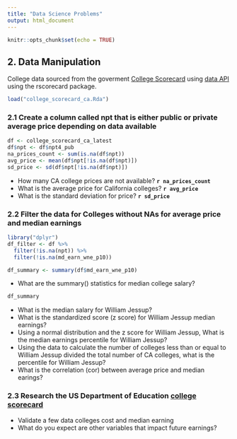 ```yaml
---
title: "Data Science Problems"
output: html_document
---
```


```r
knitr::opts_chunk$set(echo = TRUE)
```

## 2.  Data Manipulation

College data sourced from the goverment [College Scorecard](https://collegescorecard.ed.gov/) using [data API](https://collegescorecard.ed.gov/data/documentation/https://collegescorecard.ed.gov/data/) using the rscorecard package.

```r
load("college_scorecard_ca.Rda")
```

### 2.1 Create a column called npt that is either public or private average price depending on data available

```r
df <- college_scorecard_ca_latest
df$npt <- df$npt4_pub
na_prices_count <- sum(is.na(df$npt))
avg_price <- mean(df$npt[!is.na(df$npt)])
sd_price <- sd(df$npt[!is.na(df$npt)])
```

*  How many CA college prices are not available? **`r na_prices_count`**
*  What is the average price for California colleges? **`r avg_price`**
*  What is the standard deviation for price? **`r sd_price`**

### 2.2 Filter the data for Colleges without NAs for average price and median earnings

```r
library("dplyr")
df_filter <- df %>%
  filter(!is.na(npt)) %>%
  filter(!is.na(md_earn_wne_p10))

df_summary <- summary(df$md_earn_wne_p10)
```

* What are the summary() statistics for median college salary? 
```r
df_summary
```
* What is the median salary for William Jessup? 
* What is the standardized score (z score) for William Jessup median earnings? 
* Using a normal distribution and the z score for William Jessup, What is the median earnings percentile for William Jessup? 
* Using the data to calculate the number of colleges less than or equal to William Jessup divided the total number of CA colleges, what is the percentile for William Jessup? 
* What is the correlation (cor) between average price and median earings? 

### 2.3 Research the US Department of Education [college scorecard](https://collegescorecard.ed.gov/)

*  Validate a few data colleges cost and median earning
*  What do you expect are other variables that impact future earnings?
